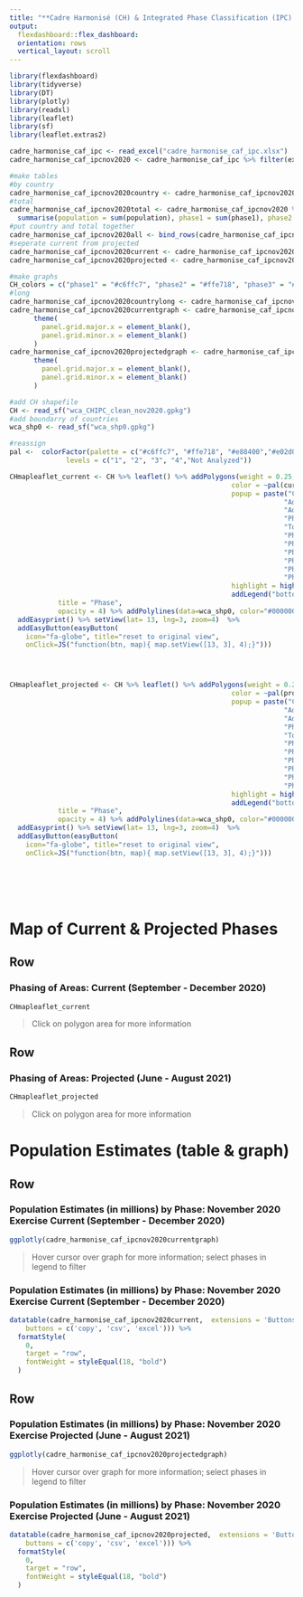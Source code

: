 ```yaml
---
title: "**Cadre Harmonisé (CH) & Integrated Phase Classification (IPC) Estimations for West & Central Africa November 2020 Exercise Results**"
output: 
  flexdashboard::flex_dashboard:
  orientation: rows
  vertical_layout: scroll
---
```


```r
library(flexdashboard)
library(tidyverse)
library(DT)
library(plotly)
library(readxl)
library(leaflet)
library(sf)
library(leaflet.extras2)

cadre_harmonise_caf_ipc <- read_excel("cadre_harmonise_caf_ipc.xlsx")
cadre_harmonise_caf_ipcnov2020 <- cadre_harmonise_caf_ipc %>% filter(exercise_year == 2020 & exercise_label == "Sep-Dec") %>% mutate_at(vars(population:phase35), replace_na, 0) 

#make tables
#by country
cadre_harmonise_caf_ipcnov2020country <- cadre_harmonise_caf_ipcnov2020 %>% group_by(Country = adm0_name, chtype) %>% summarise(population = sum(population), phase1 = sum(phase1), phase2 = sum(phase2), phase3 =sum(phase3), phase4 = sum(phase4), phase5 = sum(phase5), phase35 = sum(phase35)) %>% mutate_if(is.numeric, funs(. / 1000000)) %>% mutate_if(is.numeric, round, 2)
#total
cadre_harmonise_caf_ipcnov2020total <- cadre_harmonise_caf_ipcnov2020 %>% group_by(chtype) %>% 
  summarise(population = sum(population), phase1 = sum(phase1), phase2 = sum(phase2), phase3 = sum(phase3), phase4 = sum(phase4), phase5 = sum(phase5), phase35 = sum(phase35)) %>% mutate(Country = "Total") %>% mutate_if(is.numeric, funs(. / 1000000)) %>% mutate_if(is.numeric, round, 1)
#put country and total together
cadre_harmonise_caf_ipcnov2020all <- bind_rows(cadre_harmonise_caf_ipcnov2020country, cadre_harmonise_caf_ipcnov2020total)
#seperate current from projected
cadre_harmonise_caf_ipcnov2020current <- cadre_harmonise_caf_ipcnov2020all %>% filter(chtype == "current") %>% select(-chtype)
cadre_harmonise_caf_ipcnov2020projected <- cadre_harmonise_caf_ipcnov2020all %>% filter(chtype == "projected") %>% select(-chtype)

#make graphs 
CH_colors = c("phase1" = "#c6ffc7", "phase2" = "#ffe718", "phase3" = "#e88400", "phase4" = "#e02d00", "phase5" = "#5e0803") 
#long
cadre_harmonise_caf_ipcnov2020countrylong <- cadre_harmonise_caf_ipcnov2020country %>% select(-population, -phase35) %>% pivot_longer(cols = phase1:phase5, names_to = "phase", "value")
cadre_harmonise_caf_ipcnov2020currentgraph <- cadre_harmonise_caf_ipcnov2020countrylong %>% filter(chtype == "current") %>% ggplot(aes(x = Country, y = value, fill = phase)) +geom_bar(stat = "identity") +theme_minimal() +theme(axis.text.x = element_text(angle = 90)) +scale_fill_manual(values=CH_colors) +xlab("") +ylab("") +
      theme(
        panel.grid.major.x = element_blank(),
        panel.grid.minor.x = element_blank()
      ) 
cadre_harmonise_caf_ipcnov2020projectedgraph <- cadre_harmonise_caf_ipcnov2020countrylong %>% filter(chtype == "projected") %>% ggplot(aes(x = Country, y = value, fill = phase)) +geom_bar(stat = "identity") +theme_minimal() +theme(axis.text.x = element_text(angle = 90)) +scale_fill_manual(values=CH_colors) +xlab("") +ylab("")+
      theme(
        panel.grid.major.x = element_blank(),
        panel.grid.minor.x = element_blank()
      ) 

#add CH shapefile
CH <- read_sf("wca_CHIPC_clean_nov2020.gpkg")
#add boundarry of countries
wca_shp0 <- read_sf("wca_shp0.gpkg")

#reassign
pal <-  colorFactor(palette = c("#c6ffc7", "#ffe718", "#e88400","#e02d00","#E1E1E1"), 
              levels = c("1", "2", "3", "4","Not Analyzed"))

CHmapleaflet_current <- CH %>% leaflet() %>% addPolygons(weight = 0.25, fillOpacity = 0.75,
                                                       color = ~pal(currentnov2020_phase_class),
                                                       popup = paste("Country:", CH$adm0_name, "<br>",
                                                                    "Admin1:", CH$adm1_name, "<br>",
                                                                    "Admin2:", CH$adm2_name, "<br>",
                                                                    "Phase:", CH$currentnov2020_phase_class, "<br>",
                                                                    "Total Population:", CH$currentnov2020_population, "<br>",
                                                                    "Phase 1 Population:", CH$currentnov2020_phase1, "<br>",
                                                                    "Phase 2 Population:", CH$currentnov2020_phase2, "<br>",
                                                                    "Phase 3 Population:", CH$currentnov2020_phase3, "<br>",
                                                                    "Phase 4 Population:", CH$currentnov2020_phase4, "<br>",
                                                                    "Phase 5 Population:", CH$currentnov2020_phase5, "<br>",
                                                                    "Phase 3-5 Population:", CH$currentnov2020_phase35, "<br>"),
                                                       highlight = highlightOptions(weight = 3, color = "black", bringToFront = FALSE)) %>% 
                                                       addLegend("bottomleft", pal = pal, values = ~currentnov2020_phase_class,
            title = "Phase",
            opacity = 4) %>% addPolylines(data=wca_shp0, color="#000000", weight=2.5) %>%
  addEasyprint() %>% setView(lat= 13, lng=3, zoom=4)  %>%
  addEasyButton(easyButton(
    icon="fa-globe", title="reset to original view",
    onClick=JS("function(btn, map){ map.setView([13, 3], 4);}")))




CHmapleaflet_projected <- CH %>% leaflet() %>% addPolygons(weight = 0.25, fillOpacity = 0.75,
                                                       color = ~pal(projectednov2020_phase_class),
                                                       popup = paste("Country:", CH$adm0_name, "<br>",
                                                                    "Admin1:", CH$adm1_name, "<br>",
                                                                    "Admin2:", CH$adm2_name, "<br>",
                                                                    "Phase:", CH$projectednov2020_phase_class, "<br>",
                                                                    "Total Population:", CH$projectednov2020_population, "<br>",
                                                                    "Phase 1 Population:", CH$projectednov2020_phase1, "<br>",
                                                                    "Phase 2 Population:", CH$projectednov2020_phase2, "<br>",
                                                                    "Phase 3 Population:", CH$projectednov2020_phase3, "<br>",
                                                                    "Phase 4 Population:", CH$projectednov2020_phase4, "<br>",
                                                                    "Phase 5 Population:", CH$projectednov2020_phase5, "<br>",
                                                                    "Phase 3-5 Population:", CH$currentnov2020_phase35, "<br>"),
                                                       highlight = highlightOptions(weight = 3, color = "black", bringToFront = F)) %>% 
                                                       addLegend("bottomleft", pal = pal, values = ~projectednov2020_phase_class,
            title = "Phase",
            opacity = 4) %>% addPolylines(data=wca_shp0, color="#000000", weight=2.5) %>%
  addEasyprint() %>% setView(lat= 13, lng=3, zoom=4)  %>%
  addEasyButton(easyButton(
    icon="fa-globe", title="reset to original view",
    onClick=JS("function(btn, map){ map.setView([13, 3], 4);}")))







```

Map of Current & Projected Phases {data-navmenu="Maps"}
=====================================

Row 
-------------------------------------

### Phasing of Areas: Current (September - December 2020)  
```r
CHmapleaflet_current
```  

> Click on polygon area for more information

Row 
-------------------------------------

### Phasing of Areas:  Projected (June - August 2021)

```r
CHmapleaflet_projected
```  

> Click on polygon area for more information


Population Estimates (table & graph) {data-navmenu="Figures"}
=====================================

Row 
-------------------------------------

### Population Estimates (in millions) by Phase: November 2020 Exercise Current (September - December 2020)  

```r
ggplotly(cadre_harmonise_caf_ipcnov2020currentgraph)
```  
  
> Hover cursor over graph for more information; select phases in legend to filter

### Population Estimates (in millions) by Phase: November 2020 Exercise Current (September - December 2020)  

```r
datatable(cadre_harmonise_caf_ipcnov2020current,  extensions = 'Buttons', options = list(pageLength = 18, dom = "Bft",
    buttons = c('copy', 'csv', 'excel'))) %>%
  formatStyle(
    0,
    target = "row",
    fontWeight = styleEqual(18, "bold")
  )

```

Row 
-------------------------------------


### Population Estimates (in millions) by Phase: November 2020 Exercise Projected (June - August 2021) 

```r
ggplotly(cadre_harmonise_caf_ipcnov2020projectedgraph)
``` 

> Hover cursor over graph for more information; select phases in legend to filter

### Population Estimates (in millions) by Phase: November 2020 Exercise Projected (June - August 2021)
    
```r
datatable(cadre_harmonise_caf_ipcnov2020projected,  extensions = 'Buttons', options = list(pageLength = 18, dom = "Bft",
    buttons = c('copy', 'csv', 'excel'))) %>%
  formatStyle(
    0,
    target = "row",
    fontWeight = styleEqual(18, "bold")
  )
```